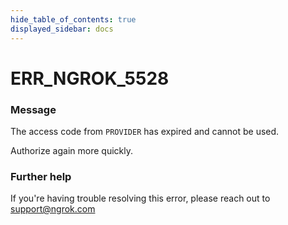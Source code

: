 ```yaml
---
hide_table_of_contents: true
displayed_sidebar: docs
---
```



# ERR_NGROK_5528

### Message

The access code from `PROVIDER` has expired and cannot be used.

Authorize again more quickly.

<ErrorDetails error="err_ngrok_5528" />

### Further help

If you're having trouble resolving this error, please reach out to [support@ngrok.com](mailto:support@ngrok.com?subject=Help%20with%20ERR_NGROK_5528)
